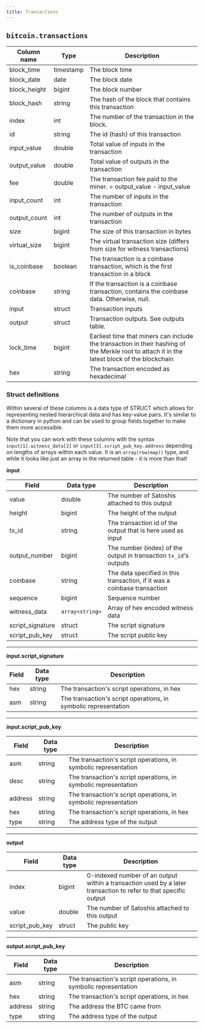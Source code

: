```yaml
---
title: Transactions
---
```


## `bitcoin.transactions`

|Column name        |Type  |Description                                                                                                                              |
|-------------------|------|-----------------------------------------------------------------------------------------------------------------------------------------|
|block_time         |timestamp|The block time                                                                                                                           |
|block_date         |date  |The block date                                                                                                                           |
|block_height       |bigint|The block number                                                                                                                         |
|block_hash         |string|The hash of the block that contains this transaction                                                                                     |
|index              |int   |The number of the transaction in the block.                                                                                              |
|id                 |string|The id (hash) of this transaction                                                                                                        |
|input_value        |double|Total value of inputs in the transaction                                                                                                 |
|output_value       |double|Total value of outputs in the transaction                                                                                                |
|fee                |double|The transaction fee paid to the miner. = output_value - input_value                                                                      |
|input_count        |int   |The number of inputs in the transaction                                                                                                  |
|output_count       |int   |The number of outputs in the transaction                                                                                                 |
|size               |bigint|The size of this transaction in bytes                                                                                                    |
|virtual_size       |bigint|The virtual transaction size (differs from size for witness transactions)                                                                |
|is_coinbase        |boolean|The transaction is a coinbase transaction, which is the first transaction in a block                                                     |
|coinbase           |string|If the transaction is a coinbase transaction, contains the coinbase data. Otherwise, null.                                               |
|input              |struct|Transaction inputs                                                                                                                       |
|output             |struct|Transaction outputs. See outputs table.                                                                                                  |
|lock_time          |bigint|Earliest time that miners can include the transaction in their hashing of the Merkle root to attach it in the latest block of the blockchain|
|hex                |string|The transaction encoded as hexadecimal                                                                                                   |

### Struct definitions

Within several of these columns is a data type of STRUCT which allows for representing nested hierarchical data and has key-value pairs. It's similar to a dictionary in python and can be used to group fields together to make them more accessible.

Note that you can work with these columns with the syntax `input[1].witness_data[2]` or `input[3].script_pub_key.address` depending on lengths of arrays within each value. It is an `array(row(map))` type, and while it looks like just an array in the returned table - it is more than that!

**input**

| Field   | Data type | Description  |
|-------------------|------|-----------------------------------------------------------------------------------------------------------------------------------------|
|value        |double|The number of Satoshis attached to this output                                                                                           |
|height       |bigint|The height of the output                                                                                                                 |
|tx_id        |string|The transaction id of the output that is here used as input                                                                              |
|output_number|bigint|The number (index) of the output in transaction `tx_id`'s outputs                                                                        |
|coinbase     |string|The data specified in this transaction, if it was a coinbase transaction                                                                 |
|sequence     |bigint|Sequence number                                                                                                                          |
|witness_data |`array<string>`|Array of hex encoded witness data                                                                                                        |
|script_signature|struct|The script signature                                                                                                                     |
|script_pub_key|struct|The script public key                                                                                                                    |

***

**input.script_signature**

| Field   | Data type | Description  |
|---------|-----------|--------------|
|hex|string|The transaction's script operations, in hex                                                                                              |
|asm|string|The transaction's script operations, in symbolic representation                                                                          |

***

**input.script_pub_key**

| Field   | Data type | Description  |
|---------|-----------|--------------|
|asm|string|The transaction's script operations, in symbolic representation                                                                          |
|desc|string|The transaction's script operations, in symbolic representation                                                                          |
|address|string|The transaction's script operations, in symbolic representation                                                                          |
|hex|string|The transaction's script operations, in hex                                                                                              |
|type|string|The address type of the output                                                                                                           |

***

**output**

| Field   | Data type | Description  |
|-------------------|------|-----------------------------------------------------------------------------------------------------------------------------------------|
|index       |bigint|0-indexed number of an output within a transaction used by a later transaction to refer to that specific output                          |
|value       |double|The number of Satoshis attached to this output                                                                                           |
|script_pub_key|struct|The public key                                                                                                                           |

***

**output.script_pub_key**

| Field   | Data type | Description  |
| ------- | --------- | -------------|
|asm|string|The transaction's script operations, in symbolic representation                                                                          |
|hex|string|The transaction's script operations, in hex                                                                                              |
|address|string|The address the BTC came from                                                                                                            |
|type|string|The address type of the output                                                                                                           |
